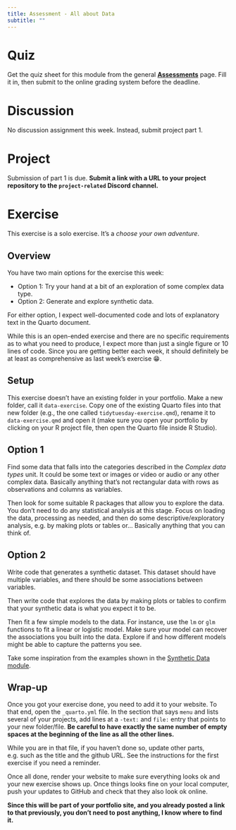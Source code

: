```yaml
---
title: Assessment - All about Data 
subtitle: ""
---
```


# Quiz

Get the quiz sheet for this module from the general [**Assessments**](../../courseinfo/assessments-overview.qmd) page. Fill it in, then submit to the online grading system before the deadline.


# Discussion

No discussion assignment this week. Instead, submit project part 1.


# Project

Submission of part 1 is due. **Submit a link with a URL to your project repository to the `project-related` Discord channel.**


# Exercise

This exercise is a solo exercise. It's a _choose your own adventure_. 

## Overview

You have two main options for the exercise this week:

* Option 1: Try your hand at a bit of an exploration of some complex data type.
* Option 2: Generate and explore synthetic data.

For either option, I expect well-documented code and lots of explanatory text in the Quarto document.

While this is an open-ended exercise and there are no specific requirements as to what you need to produce, I expect more than just a single figure or 10 lines of code. Since you are getting better each week, it should definitely be at least as comprehensive as last week's exercise 😁.


## Setup

This exercise doesn't have an existing folder in your portfolio. Make a new folder, call it `data-exercise`. Copy one of the existing Quarto files into that new folder (e.g., the one called `tidytuesday-exercise.qmd`), rename it to `data-exercise.qmd` and open it (make sure you open your portfolio by clicking on your R project file, then open the Quarto file inside R Studio).


## Option 1

Find some data that falls into the categories described in the _Complex data types_ unit. It could be some text or images or video or audio or any other complex data. Basically anything that's not rectangular data with rows as observations and columns as variables. 

Then look for some suitable R packages that allow you to explore the data. You don't need to do any statistical analysis at this stage. Focus on loading the data, processing as needed, and then do some descriptive/exploratory analysis, e.g. by making plots or tables or... Basically anything that you can think of.



## Option 2

Write code that generates a synthetic dataset. This dataset should have multiple variables, and there should be some associations between variables.

Then write code that explores the data by making plots or tables to confirm that your synthetic data is what you expect it to be.

Then fit a few simple models to the data. For instance, use the `lm` or `glm` functions to fit a linear or logistic model. Make sure your model can recover the associations you built into the data. Explore if and how different models might be able to capture the patterns you see.

Take some inspiration from the examples shown in the [Synthetic Data module](/content/module-synthetic-data/synthetic-data-overview.qmd).


## Wrap-up

Once you got your exercise done, you need to add it to your website. To that end, open the `_quarto.yml` file. In the section that says `menu` and lists several of your projects, add lines at a `-text:` and `file:` entry that points to your new folder/file. **Be careful to have exactly the same number of empty spaces at the beginning of the line as all the other lines.**

While you are in that file, if you haven't done so, update other parts, e.g. such as the title and the github URL. See the instructions for the first exercise if you need a reminder.

Once all done, render your website to make sure everything looks ok and your new exercise shows up. Once things looks fine on your local computer, push your updates to GitHub and check that they also look ok online.


**Since this will be part of your portfolio site, and you already posted a link to that previously, you don't need to post anything, I know where to find it.**

